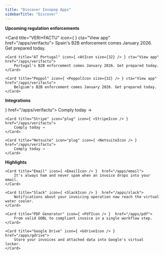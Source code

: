 ```yaml
---
title: "Discover Invopop Apps"
sidebarTitle: "Discover"
---
```



**Upcoming regulation enforcements**

<Card title="VERI*FACTU" icon={ <VerifactuIcon size={32} /> } cta="View app"  href="/apps/verifactu">
	Spain's B2B enforcement comes January 2026. Get prepared today.
</Card>

<Columns cols="2">

	<Card title="AT Portugal" icon={ <AtIcon size={32} /> } cta="View app"  href="/apps/verifactu">
		Portugal's B2B enforcement comes January 2026. Get prepared today.
	</Card>

	<Card title="Peppol" icon={ <PeppolIcon size={32} /> } cta="View app"  href="/apps/verifactu">
		Belgium's B2B enforcement comes January 2026. Get prepared today.
	</Card>

</Columns>


**Integrations**

<Columns cols="3">
	<Card title="ChargeBee" icon="plug" icon={ <ChargebeeIcon /> }  href="/apps/verifactu">
		Comply today →
	</Card>

	<Card title="Stripe" icon="plug" icon={ <StripeIcon /> }  href="/apps/verifactu">
		Comply today →
	</Card>

	<Card title="Netsuite" icon="plug" icon={ <NetsuiteIcon /> }  href="/apps/verifactu">
		Comply today →
	</Card>
</Columns>

**Highlights**

<Columns cols="2">

	<Card title="Email" icon={ <EmailIcon /> }  href="/apps/email">
		It's always ham and never spam when an invoice drops into your email.
	</Card>

	<Card title="Slack" icon={ <SlackIcon /> }  href="/apps/slack">
		Notifications about your invoicing operation now reach the virtual water cooler.
	</Card>

	<Card title="PDF Generator" icon={ <PdfIcon /> }  href="/apps/pdf">
		From valid GOBL to compliant invoice in a single workflow step.
	</Card>

	<Card title="Google Drive" icon={ <GdriveIcon /> }  href="/apps/gdrive">
		Store your invoices and attached data into Google's virtual locker.
	</Card>

</Columns>
